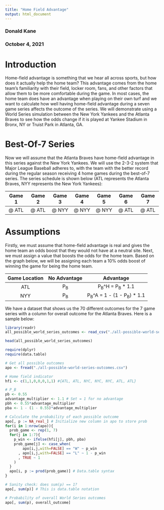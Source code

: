 ```yaml
---
title: "Home Field Advantage"
output: html_document
---
```


### Donald Kane
### October 4, 2021

# Introduction

Home-field advantage is something that we hear all across sports, but how does it actually help the home team? This advantage comes from the home team's familiarity with their field, locker room, fans, and other factors that allow them to be more comfortable during the game. In most cases, the home team does have an advantage when playing on their own turf and we want to calculate how well having home-field advantage during a seven game series affects the outcome of the series. We will demonstrate using a World Series simulation between the New York Yankees and the Atlanta Braves to see how the odds change if it is played at Yankee Stadium in Bronx, NY or Truist Park in Atlanta, GA.

# Best-Of-7 Series

Now we will assume that the Atlanta Braves have home-field advantage in this series against the New York Yankees. We will use the 2-3-2 system that Major League Baseball adheres to, with the team with the better record during the regular season receiving 4 home games during the best-of-7 series. The series schedule is shown below (ATL represents the Atlanta Braves, NYY represents the New York Yankees):

Game 1 | Game 2 | Game 3 | Game 4 | Game 5 | Game 6 | Game 7
:---: | :---: | :---: | :---: | :---: | :---: | :---: 
@ ATL | @ ATL | @ NYY | @ NYY | @ NYY | @ ATL | @ ATL

# Assumptions

Firstly, we must assume that home-field advantage is real and gives the home team an odds boost that they would not have at a neutral site. Next, we must assign a value that boosts the odds for the home team. Based on the graph below, we will be assigning each team a 10% odds boost of winning the game for being the home team.

|Game Location | No Advantage | Advantage|
|:---:|:---:|:---:|
|ATL|P~B~|P~B~^H = P~B~ * 1.1|
|NYY|P~B~|P~B~^A = 1 - (1 - P~B~) * 1.1|

We have a dataset that shows us the 70 different outcomes for the 7 game series with a column for overall outcome for the Atlanta Braves. Here is a sample below:

```r
library(readr)
all_possible_world_series_outcomes <- read_csv("./all-possible-world-series-outcomes.csv")
```
```r
head(all_possible_world_series_outcomes)
```



```r
require(dplyr)
require(data.table)
```
```r
# Get all possible outcomes
apo <- fread("./all-possible-world-series-outcomes.csv")

# Home field indicator
hfi <- c(1,1,0,0,0,1,1) #{ATL, ATL, NYC, NYC, NYC, ATL, ATL}

# P_B
pb <- 0.55
advantage_multiplier <- 1.1 # Set = 1 for no advantage
pbh <- 0.55*advantage_multiplier
pba <- 1 - (1 - 0.55)*advantage_multiplier

# Calculate the probability of each possible outcome
apo[, p := NA_real_] # Initialize new column in apo to store prob
for(i in 1:nrow(apo)){
  prob_game <- rep(1, 7)
  for(j in 1:7){
    p_win <- ifelse(hfi[j], pbh, pba)
    prob_game[j] <- case_when(
        apo[i,j,with=FALSE] == "W" ~ p_win
      , apo[i,j,with=FALSE] == "L" ~ 1 - p_win
      , TRUE ~ 1
    )
  }
  apo[i, p := prod(prob_game)] # Data.table syntax
}

# Sanity check: does sum(p) == 1?
apo[, sum(p)] # This is data.table notation

# Probability of overall World Series outcomes
apo[, sum(p), overall_outcome]
```



